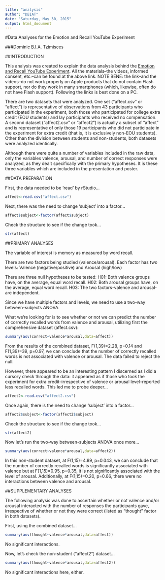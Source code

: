 ```yaml
---
title: "analysis"
author: "DBIAT"
date: "Saturday, May 30, 2015"
output: html_document
---
```


#Data Analyses for the Emotion and Recall YouTube Experiment

###Dominic B.I.A. Tzimisces

##INTRODUCTION

This analysis was created to explain the data analysis behind the [Emotion and Recall YouTube Experiment](https://www.youtube.com/watch?v=iphxvoAOpE4).  All the materials--the videos, informed consent, etc.--can be found at the above link.  NOTE BENE:  the link--and the videos--do not work properly on Apple products that do not contain Flash support, nor do they work in many smartphones (which, likewise, often do not have Flash support).  Following the links is best done on a PC. 

There are two datasets that were analyzed.  One set ("affect.csv" or "affect") is representative of observations from 43 participants who participated in the experiment, both those who participated for college extra credit (EOU students) and lay participants who received no compensation.  A second dataset ("affect2.csv" or "affect2") is actually a subset of "affect" and is representative of only those 19 participants who did not participate in the experiment for extra credit (that is, it is exclusively non-EOU students).  Other than the division between students and non-students, both datasets were analyzed identically.

Although there were quite a number of variables included in the raw data, only the variables valence, arousal, and number of correct responses were analyzed, as they dealt specifically with the primary hypotheses.  It is these three variables which are included in the presentation and poster.

##DATA PREPARATION

First, the data needed to be 'read' by rStudio...

```r
affect<-read.csv("affect.csv")
```

Next, there was the need to change 'subject' into a factor...

```r
affect$subject<-factor(affect$subject)
```

Check the structure to see if the change took...

```r
str(affect)
```

##PRIMARY ANALYSES

The variable of interest is memory as measured by word recall.

There are two factors being studied (valence/arousal). Each factor has two levels: Valence (negative/positive) and Arousal (high/low)

There are three null hypotheses to be tested: H01: Both valence groups have, on the average, equal word recall. H02: Both arousal groups have, on the average, equal word recall. H03: The two factors-valence and arousal-are independent.

Since we have multiple factors and levels, we need to use a two-way between-subjects ANOVA.

What we're looking for is to see whether or not we can predict the number of correctly recalled words from valence and arousal, utilizing first the comprehensive dataset (affect.csv):

```r
summary(aov(correct~valence*arousal,data=affect))
```

From the results of the combined dataset, F(1,39)=2.28, p=0.14 and F(1,39)=39, p=0.97, we can conclude that the number of correctly recalled words is not associated with valence or arousal.  The data failed to reject the null.

However, there appeared to be an interesting pattern I discerned as I did a cursory check through the data:  it appeared as if those who took the experiment for extra credit--irrespective of valence or arousal level--reported less recalled words.  This led me to probe deeper...

```r
affect2<-read.csv("affect2.csv")
```

Once again, there is the need to change 'subject' into a factor...

```r
affect2$subject<-factor(affect2$subject)
```

Check the structure to see if the change took...

```r
str(affect2)
```

Now let's run the two-way between-subjects ANOVA once more...

```r
summary(aov(correct~valence*arousal,data=affect2))
```

In this non-student dataset, at F(1,15)=4.89, p=0.043, we can conclude that the number of correctly recalled words is significantly associated with valence but at F(1,15)=0.95, p=0.35, it is not significantly associated with the level of arousal. Additionally, at F(1,15)=0.20, p=0.66, there were no interactions between valence and arousal.

##SUPPLEMENTARY ANALYSES

The following analysis was done to ascertain whether or not valence and/or arousal interacted with the number of responses the participants gave, irrespective of whether or not they were correct (listed as "thought" factor in both datasets).

First, using the combined dataset...

```r
summary(aov(thought~valence*arousal,data=affect))
```

No significant interactions.

Now, let's check the non-student ("affect2") dataset...

```r
summary(aov(thought~valence*arousal,data=affect2))
```

No significant interactions here, either.



